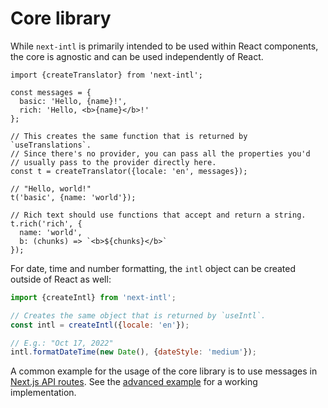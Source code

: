 
# Core library

While `next-intl` is primarily intended to be used within React components, the core is agnostic and can be used independently of React.

```tsx
import {createTranslator} from 'next-intl';

const messages = {
  basic: 'Hello, {name}!',
  rich: 'Hello, <b>{name}</b>!'
};

// This creates the same function that is returned by `useTranslations`.
// Since there's no provider, you can pass all the properties you'd
// usually pass to the provider directly here.
const t = createTranslator({locale: 'en', messages});

// "Hello, world!"
t('basic', {name: 'world'});

// Rich text should use functions that accept and return a string.
t.rich('rich', {
  name: 'world',
  b: (chunks) => `<b>${chunks}</b>`
});
```

For date, time and number formatting, the `intl` object can be created outside of React as well:

```js
import {createIntl} from 'next-intl';

// Creates the same object that is returned by `useIntl`.
const intl = createIntl({locale: 'en'});

// E.g.: "Oct 17, 2022"
intl.formatDateTime(new Date(), {dateStyle: 'medium'});
```

A common example for the usage of the core library is to use messages in [Next.js API routes](https://nextjs.org/docs/api-routes/introduction). See the [advanced example](/examples/advanced) for a working implementation.
